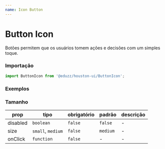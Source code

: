 ```yaml
---
name: Icon Button
---
```




# Button Icon

Botões permitem que os usuários tomem ações e decisões com um simples toque.

### Importação

```js
import ButtonIcon from '@eduzz/houston-ui/ButtonIcon';
```

### Exemplos

<Playground>
  <ButtonIcon>
    <InsertEmoticonIcon />
  </ButtonIcon>
  <ButtonIcon disabled>
    <InsertEmoticonIcon />
  </ButtonIcon>
  <ButtonIcon>
    <InsertEmoticonIcon />
  </ButtonIcon>
</Playground>

### Tamanho

<Playground>
  <ButtonIcon size='small'>
    <InsertEmoticonIcon />
  </ButtonIcon>
  <ButtonIcon size='medium'>
    <InsertEmoticonIcon />
  </ButtonIcon>
</Playground>

| prop     | tipo              | obrigatório | padrão   | descrição |
| -------- | ----------------- | ----------- | -------- | --------- |
| disabled | `boolean`         | `false`     | `false`  | -         |
| size     | `small`, `medium` | `false`     | `medium` | -         |
| onClick  | `function`        | `false`     | -        | -         |
